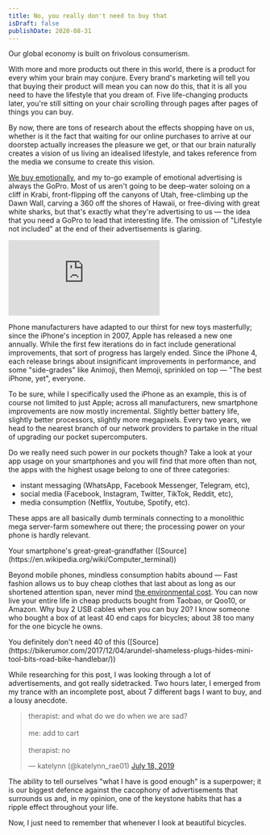 ```yaml
---
title: No, you really don't need to buy that
isDraft: false
publishDate: 2020-08-31
---
```



Our global economy is built on frivolous consumerism.

With more and more products out there in this world, there is a product for every whim your brain may conjure. Every brand's marketing will tell you that buying their product will mean you can now do this, that it is all you need to have the lifestyle that you dream of. Five life-changing products later, you're still sitting on your chair scrolling through pages after pages of things you can buy. 

By now, there are tons of research about the effects shopping have on us, whether is it the fact that waiting for our online purchases to arrive at our doorstep actually increases the pleasure we get, or that our brain naturally creates a vision of us living an idealised lifestyle, and takes reference from the media we consume to create this vision.

[We buy emotionally](https://www.inc.com/logan-chierotti/harvard-professor-says-95-of-purchasing-decisions-are-subconscious.html), and my to-go example of emotional advertising is always the GoPro. Most of us aren't going to be deep-water soloing on a cliff in Krabi, front-flipping off the canyons of Utah, free-climbing up the Dawn Wall, carving a 360 off the shores of Hawaii, or free-diving with great white sharks, but that's exactly what they're advertising to us — the idea that you need a GoPro to lead that interesting life. The omission of "Lifestyle not included" at the end of their advertisements is glaring.

<div class="youtube-container">
<iframe class="youtube" src="https://www.youtube-nocookie.com/embed/Mh-x8kbJT5k?si=4xNRLsqjdXPguPI5" title="YouTube video player" frameborder="0" allow="accelerometer; autoplay; clipboard-write; encrypted-media; gyroscope; picture-in-picture; web-share" allowfullscreen></iframe>
</div>

Phone manufacturers have adapted to our thirst for new toys masterfully; since the iPhone's inception in 2007, Apple has released a new one annually. While the first few iterations do in fact include generational improvements, that sort of progress has largely ended. Since the iPhone 4, each release brings about insignificant improvements in performance, and some "side-grades" like Animoji, then Memoji, sprinkled on top — "The best iPhone, yet", everyone. 

To be sure, while I specifically used the iPhone as an example, this is of course not limited to just Apple; across all manufacturers, new smartphone improvements are now mostly incremental. Slightly better battery life, slightly better processors, slightly more megapixels. Every two years, we head to the nearest branch of our network providers to partake in the ritual of upgrading our pocket supercomputers.

Do we really need such power in our pockets though? Take a look at your app usage on your smartphones and you will find that more often than not, the apps with the highest usage belong to one of three categories:
- instant messaging (WhatsApp, Facebook Messenger, Telegram, etc), 
- social media (Facebook, Instagram, Twitter, TikTok, Reddit, etc), 
- media consumption (Netflix, Youtube, Spotify, etc). 

These apps are all basically dumb terminals connecting to a monolithic mega server-farm somewhere out there; the processing power on your phone is hardly relevant.

<Image src={photo1} alt="" class="" />
<figcaption>Your smartphone's great-great-grandfather ([Source](https://en.wikipedia.org/wiki/Computer_terminal))</figcaption>

Beyond mobile phones, mindless consumption habits abound — Fast fashion allows us to buy cheap clothes that last about as long as our shortened attention span, never mind [the environmental cost](https://www.independent.co.uk/life-style/fashion/environment-costs-fast-fashion-pollution-waste-sustainability-a8139386.html). You can now live your entire life in cheap products bought from Taobao, or Qoo10, or Amazon. Why buy 2 USB cables when you can buy 20? I know someone who bought a box of at least 40 end caps for bicycles; about 38 too many for the one bicycle he owns.

<Image src={photo2} alt="" class="" />
<figcaption>You definitely don't need 40 of this ([Source](https://bikerumor.com/2017/12/04/arundel-shameless-plugs-hides-mini-tool-bits-road-bike-handlebar/))</figcaption>

While researching for this post, I was looking through a lot of advertisements, and got really sidetracked. Two hours later, I emerged from my trance with an incomplete post, about 7 different bags I want to buy, and a lousy anecdote.

<blockquote class="twitter-tweet"><p lang="en" dir="ltr">therapist: and what do we do when we are sad?<br/><br/>me: add to cart<br/><br/>therapist: no</p>&mdash; katelynn (@katelynn_rae01) <a href="https://twitter.com/katelynn_rae01/status/1151999916383727616?ref_src=twsrc%5Etfw">July 18, 2019</a></blockquote> <script async src="https://platform.twitter.com/widgets.js" charset="utf-8"></script> 

The ability to tell ourselves "what I have is good enough" is a superpower; it is our biggest defence against the cacophony of advertisements that surrounds us and, in my opinion, one of the keystone habits that has a ripple effect throughout your life. 

Now, I just need to remember that whenever I look at beautiful bicycles.